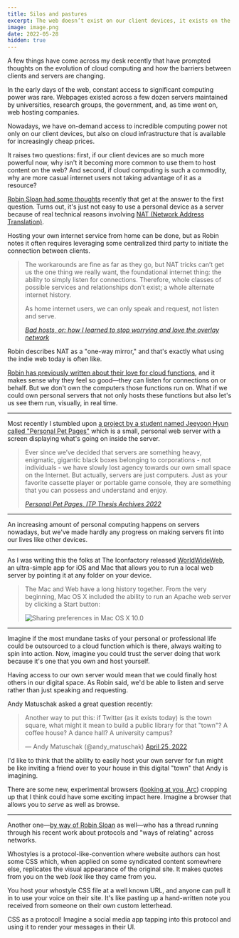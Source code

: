 ```yaml
---
title: Silos and pastures
excerpt: The web doesn’t exist on our client devices, it exists on the  servers between us.
image: image.png
date: 2022-05-28
hidden: true
---
```


A few things have come across my desk recently that have prompted thoughts on the evolution of cloud computing and how the barriers between clients and servers are changing.

In the early days of the web, constant access to significant computing power was rare. Webpages existed across a few dozen servers maintained by universities, research groups, the government, and, as time went on, web hosting companies. 

Nowadays, we have on-demand access to incredible computing power not only on our client devices, but also on cloud infrastructure that is available for increasingly cheap prices. 

It raises two questions: first, if our client devices are so much more powerful now, why isn't it becoming more common to use them to host content on the web? And second, if cloud computing is such a commodity, why are more casual internet users not taking advantage of it as a resource? 

[Robin Sloan had some thoughts](https://www.robinsloan.com/lab/bad-hosts/) recently that get at the answer to the first question. Turns out, it's just not easy to use a personal device as a server because of real technical reasons involving [NAT (Network Address Translation)](https://en.wikipedia.org/wiki/Network_address_translation). 

Hosting your own internet service from home can be done, but as Robin notes it often requires leveraging some centralized third party to initiate the connection between clients.

> The workarounds are fine as far as they go, but NAT tricks can’t get us the one thing we really want, the foundational internet thing: the ability to simply listen for connections. Therefore, whole classes of possible services and relationships don’t exist; a whole alternate internet history.
>
> As home internet users, we can only speak and request, not listen and serve.
>
> <cite>[Bad hosts, or: how I learned to stop worrying and love the overlay network](https://www.robinsloan.com/lab/bad-hosts/)</cite>

Robin describes NAT as a "one-way mirror," and that's exactly what using the indie web today is often like.

[Robin has previously written about their love for cloud functions](https://www.robinsloan.com/lab/cloud-study/), and it makes sense why they feel so good—they can listen for connections on or behalf. But we don't own the computers those functions run on. What if we could own personal servers that not only hosts these functions but also let's us see them run, visually, in real time.  

<hr className='break' />

Most recently I stumbled upon [a project by a student named Jeeyoon Hyun called "Personal Pet Pages"](https://itp.nyu.edu/thesis2022/?jeeyoon-hyun) which is a small, personal web server with a screen displaying what's going on inside the server.

> Ever since we’ve decided that servers are something heavy, enigmatic, gigantic black boxes belonging to corporations - not individuals - we have slowly lost agency towards our own small space on the Internet. But actually, servers are just computers. Just as your favorite cassette player or portable game console, they are something that you can possess and understand and enjoy. 
> 
> <cite>[Personal Pet Pages, ITP Thesis Archives 2022](https://itp.nyu.edu/thesis2022/?jeeyoon-hyun)</cite>

<hr className='break' />

An increasing amount of personal computing happens on servers nowadays, but we've made hardly any progress on making servers fit into our lives like other devices.


<hr className='break' />

As I was writing this the folks at The Iconfactory released [WorldWideWeb](https://blog.iconfactory.com/2022/06/worldwideweb-part-2/), an ultra-simple app for iOS and Mac that allows you to run a local web server by pointing it at any folder on your device.

> The Mac and Web have a long history together. From the very beginning, Mac OS X included the ability to run an Apache web server by clicking a Start button:
> 
> ![Sharing preferences in Mac OS X 10.0](image.png "Sharing preferences in Mac OS X 10.0. Courtesy 512pixels.net")

<hr className='break' />

Imagine if the most mundane tasks of your personal or professional life could be outsourced to a cloud function which is there, always waiting to spin into action. Now, imagine you could trust the server doing that work because it's one that you own and host yourself. 

Having access to our own server would mean that we could finally host others in our digital space. As Robin said, we'd be able to listen and serve rather than just speaking and requesting.

Andy Matuschak asked a great question recently:

<blockquote className="twitter-tweet" data-conversation="none" data-dnt="true"><p lang="en" dir="ltr">Another way to put this: if Twitter (as it exists today) is the town square, what might it mean to build a public library for that &quot;town&quot;? A coffee house? A dance hall? A university campus?</p>&mdash; Andy Matuschak (@andy_matuschak) <a href="https://twitter.com/andy_matuschak/status/1518738033075388416?ref_src=twsrc%5Etfw">April 25, 2022</a></blockquote>

I'd like to think that the ability to easily host your own server for fun might be like inviting a friend over to your house in this digital "town" that Andy is imagining.

There are some new, experimental browsers ([looking at you, Arc](https://thebrowser.company)) cropping up that I think could have some exciting impact here. Imagine a browser that allows you to _serve_ as well as browse.

<hr className='break' />

Another one—[by way of Robin Sloan](https://www.robinsloan.com/notes/whomst-styles) as well—who has a thread running through his recent work about protocols and "ways of relating" across networks. 

Whostyles is a protocol-like-convention where website authors can host some CSS which, when applied on some syndicated content somewhere else, replicates the visual appearance of the original site. It makes quotes from you on the web _look_ like they came from you. 

You host your whostyle CSS file at a well known URL, and anyone can pull it in to use your voice on their site. It's like pasting up a hand-written note you received from someone on their own custom letterhead.

CSS as a protocol! Imagine a social media app tapping into this protocol and using it to render your messages in their UI. 